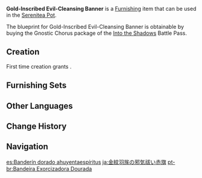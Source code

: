 {{Furnishing Infobox
|id             = 373339
|image          = Item Gold-Inscribed Evil-Cleansing Banner.png
|category       = Landscape
|subcategory    = Ornament
|quality        = 4
|adeptal_energy = 90
|load           = 95
|reduced_load   = 71
|description    = This crimson banner with gold embroidery is made using exceptionally thick cloth such that its colors will not fade even after many years of battering by wind and rain. It is said that the unique shape of these banners is derived from their history as war banners and ritual flags. As such, they not only symbolize joy of a festival's coming but also works to expel evil. As such, flags of this kind must be kept idle for a time after festivities to allow their power to return, before they may once again be used.
|blueprint      = [[Battle Pass/Into the Shadows|Into the Shadows]] Battle Pass: Gnostic Chorus
|battlepass     = Into the Shadows
}}
'''Gold-Inscribed Evil-Cleansing Banner''' is a [[Furnishing]] item that can be used in the [[Serenitea Pot]].

The blueprint for Gold-Inscribed Evil-Cleansing Banner is obtainable by buying the Gnostic Chorus package of the [[Battle Pass/Into the Shadows|Into the Shadows]] Battle Pass.

==Creation==
First time creation grants {{Item|Trust|24|x=90}}.
{{Recipe
|type = Creation
|time = 16h
|Sandbearer Wood = 8
|Fabric= 4
|sort = Sandbearer Wood;Fabric
}}

==Furnishing Sets==
{{Craft Usage}}

==Other Languages==
{{Other Languages
|default_hidden = 1
|en      = Gold-Inscribed Evil-Cleansing Banner
|zhs     = 金纹羽节除祟丹帜
|zhs_rm  = Jīn Wén Yǔ Jié Chúsuì Dān Zhì
|zht     = 金紋羽節除祟丹幟
|zht_rm  = Jīn Wén Yǔ Jié Chúsuì Dān Zhì
|ja      = 金紋羽旄の邪気祓い赤旗
|ja_rm   = Kinmon Ubou no Jaki Harai Akahata{{Assumed}}
|ko      = 금빛 무늬 액막이 깃발
|ko_rm   = Geumbit Munui Aekmak'i Gitbal
|es      = Banderín dorado ahuyentaespíritus
|fr      = Bannière d'adjuration avec inscription dorée
|ru      = Знамя очищения от зла с золотой надписью
|th      = ธงลวดลายสีทองสำหรับปัดเป่าสิ่งชั่วร้าย
|th_rm   = 
|vi      = Kim Văn Vũ Tiết Trừ Túy Đan Kỳ
|de      = Goldbeschriftetes Bannertuch zur Säuberung des Bösen
|id      = Spanduk Pembersih Kejahatan Berukir Emas
|pt      = Bandeira Exorcizadora Dourada
|tr      = Altın Yazmalı Tılsımlı Sancak
|it      = Stendardo dorato purificatore
}}

==Change History==
{{Change History|2.5}}

==Navigation==
{{Furnishing Navbox|exterior}}

[[es:Banderín dorado ahuyentaespíritus]]
[[ja:金紋羽旄の邪気祓い赤旗]]
[[pt-br:Bandeira Exorcizadora Dourada]]